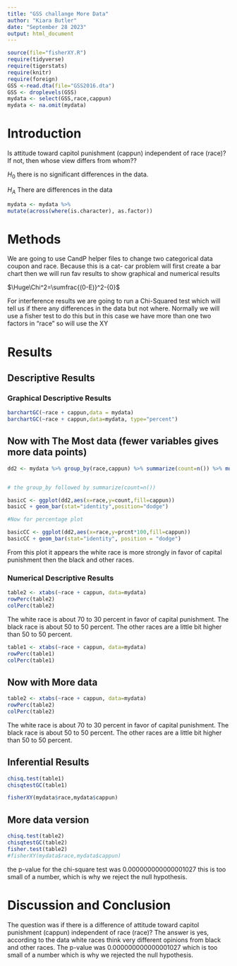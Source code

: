 ```yaml
---
title: "GSS challange More Data"
author: "Kiara Butler"
date: "September 28 2023"
output: html_document
---
```








```r
source(file="fisherXY.R")
require(tidyverse)
require(tigerstats)
require(knitr)
require(foreign)
GSS <-read.dta(file="GSS2016.dta")
GSS <- droplevels(GSS)
mydata <- select(GSS,race,cappun)
mydata <- na.omit(mydata)
```

# Introduction

<!--In this section you explain what you are trying to show.  Where did the data come from?  What is the research or other question you are trying to answer?.  If you skimp in this section expect to be marked down in your grade. Paint a picture of the project a couple of paragraphs is expected!-->

Is attitude toward capitol punishment (cappun) independent of race (race)?
If not, then whose view differs from whom??

$H_0$ there is no significant differences in the data.

$H_A$ There are differences in the data 

```r
mydata <- mydata %>%
mutate(across(where(is.character), as.factor))
```

# Methods

<!--Decide on your methods:  use "variable analysis" or other appropriate descriptors.  Make sure to choose at least one graphical method and at least one numerical method. Discuss what data manipulations may be needed for example subsetting or other binning procedures and what sort of graphical displays and inferential tools will be used!-->


We are going to use CandP helper files to change two categorical data coupon and race. Because this is a cat- car problem will first create a bar chart then we will run fav results to show graphical and numerical results

$\Huge\Chi^2=\sumfrac{(0-E)}^2-{0}$

For interference results we are going to run a Chi-Squared test which will tell us if there any differences in the data but not where. Normally we will use a fisher test to do this but in this case we have more than one two factors in "race" so will use the XY

# Results

<!--Divide this section into two sub-sections:  One for your descriptive  results and one for your inferential results.!-->

## Descriptive Results

### Graphical Descriptive Results
```r
barchartGC(~race + cappun,data = mydata)
barchartGC(~race + cappun,data=mydata, type="percent")
```

<!--Graphical results here.  Make sure to show your code.  Provide appropriate labels for axes, giving units if possible, and provide a good title for the graph, too.  Use the graphical results to describe the patterns if any that exist in the data as focused toward the research question. Bottom line is to explain the features of the graph that are relevant to conforming or departing to what is expected by your null hypothesis !-->



## Now with The Most data (fewer variables gives more data points)
```r
dd2 <- mydata %>% group_by(race,cappun) %>% summarize(count=n()) %>% mutate(prcnt=count/sum(count))


# the group_by followed by summarize(count=n())

basicC <- ggplot(dd2,aes(x=race,y=count,fill=cappun))
basicC + geom_bar(stat="identity",position="dodge")

#Now for percentage plot

basicCC <- ggplot(dd2,aes(x=race,y=prcnt*100,fill=cappun)) 
basicCC + geom_bar(stat="identity", position = "dodge")
```

From this plot it appears the white race is more strongly in favor of capital punishment then the black and other races.



### Numerical Descriptive Results
```r
table2 <- xtabs(~race + cappun, data=mydata)
rowPerc(table2)
colPerc(table2)
```
The white race is about 70 to 30 percent in favor of capital punishment. The black race is about 50 to 50 percent. The other races are a little bit higher than 50 to 50 percent.

<!--Numerical results go here. Use the numerical results to describe the patterns if any that exist in the data as focused toward the research question!-->


```r
table1 <- xtabs(~race + cappun, data=mydata)
rowPerc(table1)
colPerc(table1)
```


## Now with More data
```r
table2 <- xtabs(~race + cappun, data=mydata)
rowPerc(table2)
colPerc(table2)
```
The white race is about 70 to 30 percent in favor of capital punishment. The black race is about 50 to 50 percent. The other races are a little bit higher than 50 to 50 percent.


## Inferential Results

<!--State hypothesis clearly.  Make sure your discussion of the inferential test covers all the aspects that the test output produces, such as test statistic, p-value etc.  Make a decision about the null hypothesis, explain the assumptions on which the selected test/procedure was based, and why the chosen procedure satisfys the assumptions and is appropriate to answer the research question!-->

```r
chisq.test(table1)
chisqtestGC(table1)
```


```r
fisherXY(mydata$race,mydata$cappun)
```

## More data version

```r
chisq.test(table2)
chisqtestGC(table2)
fisher.test(table2)
#fisherXY(mydata$race,mydata$cappun)
```

the p-value for the chi-square test was  0.000000000000001027 this is too small of a number, which is why we reject the null hypothesis.


# Discussion and Conclusion
The question was if there is a difference of attitude toward capitol punishment (cappun) independent of race (race)? The answer is yes, according to the data white races think very different opinions from black and other races. The p-value was 0.000000000000001027 which is too small of a number which is why we rejected the null hypothesis. 

<!--Discussion and conclusion here.  If you found a relationship be sure to consider whether the relationship occurs because one of the variavbles causes the other, or whether they perhasps are related for some other reason.  Watch the chapter 6 videos from the GeorgeTown videos collection.!-->
